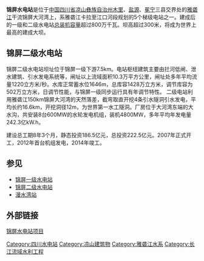 {{SC Future infrastructure}}
'''锦屏水电站'''是位于[[中国|中国]][[四川省|四川省]][[凉山彝族自治州|凉山彝族自治州]][[木里|木里]]、[[盐源|盐源]]、[[冕宁|冕宁]]三县交界处的[[雅砻江|雅砻江]]干流锦屏大河湾上，系雅砻江卡拉至江口河段规划的5个梯级电站之一。建成后的一级和二级水电站[[总装机容量|总装机容量]]超过800万千瓦。坝高超过300米，将成为世界上最高的建成大坝。
==锦屏二级水电站==
锦屏二级水电站坝址位于锦屏一级下游7.5km。电站枢纽建筑主要由拦河低闸、泄水建筑、引水发电系统等，闸址以上流域面积10.3万平方公里，闸址处多年平均流量1220立方米/秒。水库正常蓄水位1646m，总库容1428万立方米，调节库容为502万立方米，日调节性能，与锦屏一级同步运行具有年调节特性。 二级电站利用雅砻江150km锦屏大河湾的天然落差，截弯取直开挖4条引水隧洞引水发电，平均长约16.6km，开挖洞径12m，为世界第一水工隧洞。厂房位于大河湾东端的大水沟，共安装8台600MW的水轮发电机组，装机4800MW，多年平均年发电量242.3亿kW.h。

建设总工期8年3个月，静态投资186.5亿元，总投资222.5亿元。2007年正式开工，2012年首台机组发电，2014年竣工。

==参见==
*[[锦屏一级水电站|锦屏一级水电站]]
*[[锦屏二级水电站|锦屏二级水电站]]
*[[漫水湾站|漫水湾站]]

==外部链接==
[https://web.archive.org/web/20070310220327/http://www.ehdc.com.cn/SubHome.aspx?wSiteId=03 锦屏水电站项目]

[[Category:四川水电站|Category:四川水电站]]
[[Category:凉山建筑物|Category:凉山建筑物]]
[[Category:雅砻江水系|Category:雅砻江水系]]
[[Category:长江流域水利工程|Category:长江流域水利工程]]